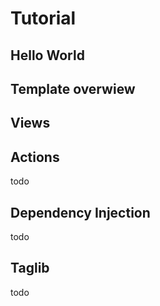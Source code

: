 
= Tutorial =

== Hello World ==

{{include document=tutorial/hello.wiki/}}

== Template overwiew ==

{{include document=tutorial/time.wiki/}}

== Views ==

{{include document=tutorial/weather.wiki/}}

== Actions ==

todo

== Dependency Injection ==

todo

== Taglib ==

todo


